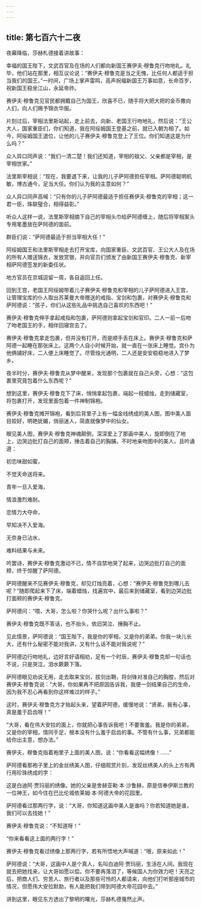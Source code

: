```yaml
---
---
---
```

title: 第七百六十二夜
---






夜幕降临，莎赫札德接着讲故事：





幸福的国王陛下，文武百官及在场的人们都向新国王赛伊夫·穆鲁克行吻地礼。礼毕，他们站在那里，相互议论说：“赛伊夫·穆鲁克是当之无愧，比任何人都适于担当我们的国王。”一时间，广场上掌声雷鸣，高声祝福新国王万事如意，长命百岁，祝新国王稳坐江山，永延帝祚。

赛伊夫·穆鲁克见官民都拥戴自己为国王，欣喜不已，随手将大把大把的金币撒向人们，向人们赐予锦衣华服。

片刻过后，宰相法里斯站起，走上前去，向新、老国王行吻地礼，然后说：“王公大人，国家重臣们，你们知道，我在阿绥姆国王登基之前，就已入朝为相了。如今，阿绥姆国王退位，让他的儿子赛伊夫·穆鲁克登上了王位。你们知道这是为什么吗？”

众人异口同声说：“我们一清二楚！我们还知道，宰相的祖父、父亲都是宰相，是宰相世家。”

法里斯宰相说：“现在，我要退下来，让我的儿子萨阿德担任宰相。萨阿德聪明机敏，博古通今，足当大任。你们认为我的主意如何？”

众人异口同声高喊：“只有你的儿子萨阿德最适于担任赛伊夫·穆鲁克的宰相；这一君一臣，珠联璧合，相得益彰。”

听众人这样一说，法里斯宰相摘下自己的宰相头巾给萨阿德缠上，随后将宰相案头专用笔墨放在萨阿德的面前。

群臣们说：“萨阿德最适于担当宰相大任！”

阿绥姆国王和法里斯宰相走去打开宝库，向国家重臣、文武百官、王公大人及在场的所有人赠送锦衣，发放赏银，并向官员们颁发了由新国王赛伊夫·穆鲁克、新宰相萨阿德签发的新委任状。

地方官员在京城逗留一周，各自返回上任。

回到王宫，老国王阿绥姆带着儿子赛伊夫·穆鲁克和宰相的儿子萨阿德进入王宫，让管理宝库的仆人取出苏莱曼大帝赠送的戒指、宝剑和包裹，对赛伊夫·穆鲁克和萨阿德说：“孩子，你们从这些礼品中挑选自己喜欢的东西吧！”

赛伊夫·穆鲁克伸手拿起戒指和包裹，萨阿德则拿起宝剑和官印。二人一前一后吻了吻老国王的手，相伴回寝宫去了。

赛伊夫·穆鲁克拿走包裹，但并没有打开，而是顺手丢在床上。赛伊夫·穆鲁克和萨阿德一起睡在那张床上。这两个人自小时候开始，就一直在一张床上睡觉。宫仆为他俩铺好床，二人便上床睡觉了。尽管烛光通明，二人还是安安稳稳地进入了梦乡。

夜半时分，赛伊夫·穆鲁克从梦中醒来，发现那个包裹就在自己头旁，心想：“这包裹里究竟包着什么东西呢？”

想到这里，赛伊夫·穆鲁克下了床，悄悄拿起包裹，端起一枝蜡烛，走到储藏室，将包裹打开，发现里面包着一件神制锦袍。

赛伊夫·穆鲁克摊开锦袍，看到后背里子上有一幅金线绣成的美人图，图中美人面目姣好，明艳妩媚，俏丽迷人，简直就像梦中的仙女。

眼见美人图，赛伊夫·穆鲁克神魂颠倒，深深爱上了那画中美人，旋即倒在了地上，边哭边批打自己的面颊，捶击着自己的胸脯，不时地亲吻图中的美人，且吟诵道：


初恋味甜如蜜，

不觉天命送将来。

青年一旦入爱海，

情浪激烈难耐。

恋情力大夺命，

早知决不入爱海。

无奈身已沾水，

难料结果与未来。



吟罢诗，赛伊夫·穆鲁克激动不已，情不自禁地哭了起来，边哭边批打自己的面颊，终于惊醒了萨阿德。

萨阿德醒来不见赛伊夫·穆鲁克，却见灯烛亮着，心想：“赛伊夫·穆鲁克到哪儿去呢？”随即爬起来下了床，端着蜡烛，找遍宫中，最后来到储藏室，看到边哭边批打面颊的赛伊夫·穆鲁克。

萨阿德问：“喂，大哥，怎么啦？你哭什么呢？出什么事啦？”

赛伊夫·穆鲁克既不答话，也不抬头，依旧哭泣、捶胸不止。

见此情景，萨阿德说：“国王陛下，我是你的宰相，又是你的弟弟。你我一块儿长大，还有什么秘密不能对我讲，又有什么话不能对我说呢？”

萨阿德边行吻地礼，边好言好语相劝，足有一个时辰，赛伊夫·穆鲁克却一句话也不说，只是哭泣，泪水簌簌下落。

萨阿德眼见劝说无用，走去取来宝剑，拔剑出鞘，将剑锋对准自己的胸膛，然后对赛伊夫·穆鲁克说：“大哥，你如果再不把原因告诉我，我便一剑结果自己的生命，因为我不忍心再看到你这样难过的样子。”

这时，赛伊夫·穆鲁克方才抬起头来，望着萨阿德，缓慢地说：“贤弟，我有心事，真是羞于启齿呀！”

“大哥，看在伟大安拉的面上，你就把心事告诉我吧！不要害羞。我是你的弟弟，又是你的宰相，情同手足，根本没有什么羞于启齿的事。不管有什么事，兄弟都能给你出主意，想办法。”

赛伊夫，穆鲁克指着袍里子上面的美人图，说：“你看看这幅绣像！……”

萨阿德看那袍子里上的金丝绣美人图，仔细观赏片刻，发现丝绣美人的头上方有两行用珍珠绣成的字：


这是白迪阿·贾玛丽的绣像。她的父亲是舍赫亚勒·本·沙鲁赫，原是信奉伊斯兰教的一位神王，如今住在巴比伦城依莱姆·本·阿德大帝的花园里。



萨阿德看过那两行字，说：“大哥，你知道这画中美人是谁吗？你若知道她是谁，我们可以去找她！”

赛伊夫·穆鲁克说：“不知道呀！”

“你来看看这上面的两行字！”

赛伊夫·穆鲁克看过绣像上那两行字，若有所悟地大声喊道：“哦，原来如此！”

萨阿德说：“大哥，这画中人是个真人，名叫白迪阿·贾玛丽，生活在人间。我现在就去把她找来，让大哥如愿以偿。你不要再落泪了，等候国人为你效力吧！天亮之后，把商人们、穷苦人、旅行者以及那些可怜的人都请来，向他们打听那座城市的情况，但愿伟大安拉默助，有人能把我们带到阿德大帝花园中去。”





讲到这里，眼见东方透出了黎明的曙光，莎赫札德戛然止声。